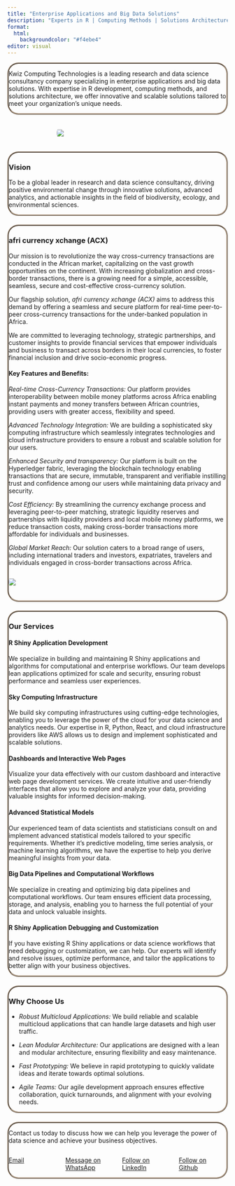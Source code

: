 ```yaml
---
title: "Enterprise Applications and Big Data Solutions"
description: "Experts in R | Computing Methods | Solutions Architecture"
format: 
  html:
    backgroundcolor: "#f4ebe4"
editor: visual
---
```


<!-- fontawesome icons  -->

```{=html}
<script src="https://kit.fontawesome.com/c807397498.js" crossorigin="anonymous"></script>
```
<!-- /fontawesome icons {/literal} -->

<!-- Sendinblue Conversations {literal} -->

```{=html}
<script>
    (function(d, w, c) {
        w.SibConversationsID = '643fda89e758061ca338bf4f';
        w[c] = w[c] || function() {
            (w[c].q = w[c].q || []).push(arguments);
        };
        var s = d.createElement('script');
        s.async = true;
        s.src = 'https://conversations-widget.sendinblue.com/sib-conversations.js';
        if (d.head) d.head.appendChild(s);
    })(document, window, 'SibConversations');
</script>
```
<!-- /Sendinblue Conversations {/literal} -->

::: rows
::: {.row style="border-style: ridge; border-width: medium; margin-bottom: 20px; border-radius: 25px; border-color: #ad9882;"}
Kwiz Computing Technologies is a leading research and data science consultancy company specializing in enterprise applications and big data solutions. With expertise in R development, computing methods, and solutions architecture, we offer innovative and scalable solutions tailored to meet your organization's unique needs.
:::

::: row
::: columns
::: {.column width="20%"}
:::

::: {.column width="60%; margin-bottom: 20px; border-radius: 25px;"}
<img src="images/Kwiz Main logo 2400x1800.jpg" class="homepage_logo"/></img>
:::

::: {.column width="20%"}
:::
:::
:::

::: {.row style="border-style: ridge; border-width: medium; margin-bottom: 20px; border-radius: 25px; border-color: #ad9882;"}
### Vision

To be a global leader in research and data science consultancy, driving positive environmental change through innovative solutions, advanced analytics, and actionable insights in the field of biodiversity, ecology, and environmental sciences.
:::

::: {.row style="border-style: ridge; border-width: medium; margin-bottom: 20px; border-radius: 25px; border-color: #ad9882;"}
### afri currency xchange (ACX)

Our mission is to revolutionize the way cross-currency transactions are conducted in the African market, capitalizing on the vast growth opportunities on the continent. With increasing globalization and cross-border transactions, there is a growing need for a simple, accessible, seamless, secure and cost-effective cross-currency solution.

Our flagship solution, *afri currency xchange (ACX)* aims to address this demand by offering a seamless and secure platform for real-time peer-to-peer cross-currency transactions for the under-banked population in Africa.

We are committed to leveraging technology, strategic partnerships, and customer insights to provide financial services that empower individuals and business to transact across borders in their local currencies, to foster financial inclusion and drive socio-economic progress.

#### Key Features and Benefits:

*Real-time Cross-Currency Transactions:* Our platform provides interoperability between mobile money platforms across Africa enabling instant payments and money transfers between African countries, providing users with greater access, flexibility and speed.

*Advanced Technology Integration:* We are building a sophisticated sky computing infrastructure which seamlessly integrates technologies and cloud infrastructure providers to ensure a robust and scalable solution for our users.

*Enhanced Security and transparency:* Our platform is built on the Hyperledger fabric, leveraging the blockchain technology enabling transactions that are secure, immutable, transparent and verifiable instilling trust and confidence among our users while maintaining data privacy and security.

*Cost Efficiency:* By streamlining the currency exchange process and leveraging peer-to-peer matching, strategic liquidity reserves and partnerships with liquidity providers and local mobile money platforms, we reduce transaction costs, making cross-border transactions more affordable for individuals and businesses.

*Global Market Reach:* Our solution caters to a broad range of users, including international traders and investors, expatriates, travelers and individuals engaged in cross-border transactions across Africa.

::: {.column width="100%; style=border-style: ridge; border-width: medium; margin-bottom: 20px; border-radius: 25px; border-color: #ad9882;"}
<img src="images/lean_canvas_ACX.svg" class="lean_canvas_ACX"/></img>
:::
:::

::: {.row style="border-style: ridge; border-width: medium; margin-bottom: 20px; border-radius: 25px; border-color: #ad9882;"}
### Our Services

#### R Shiny Application Development

We specialize in building and maintaining R Shiny applications and algorithms for computational and enterprise workflows. Our team develops lean applications optimized for scale and security, ensuring robust performance and seamless user experiences.

#### Sky Computing Infrastructure

We build sky computing infrastructures using cutting-edge technologies, enabling you to leverage the power of the cloud for your data science and analytics needs. Our expertise in R, Python, React, and cloud infrastructure providers like AWS allows us to design and implement sophisticated and scalable solutions.

#### Dashboards and Interactive Web Pages

Visualize your data effectively with our custom dashboard and interactive web page development services. We create intuitive and user-friendly interfaces that allow you to explore and analyze your data, providing valuable insights for informed decision-making.

#### Advanced Statistical Models

Our experienced team of data scientists and statisticians consult on and implement advanced statistical models tailored to your specific requirements. Whether it's predictive modeling, time series analysis, or machine learning algorithms, we have the expertise to help you derive meaningful insights from your data.

#### Big Data Pipelines and Computational Workflows

We specialize in creating and optimizing big data pipelines and computational workflows. Our team ensures efficient data processing, storage, and analysis, enabling you to harness the full potential of your data and unlock valuable insights.

#### R Shiny Application Debugging and Customization

If you have existing R Shiny applications or data science workflows that need debugging or customization, we can help. Our experts will identify and resolve issues, optimize performance, and tailor the applications to better align with your business objectives.
:::

::: {.row style="border-style: ridge; border-width: medium; margin-bottom: 20px; border-radius: 25px; border-color: #ad9882;"}
### Why Choose Us

-   *Robust Multicloud Applications:* We build reliable and scalable multicloud applications that can handle large datasets and high user traffic.

-   *Lean Modular Architecture:* Our applications are designed with a lean and modular architecture, ensuring flexibility and easy maintenance.

-   *Fast Prototyping:* We believe in rapid prototyping to quickly validate ideas and iterate towards optimal solutions.

-   *Agile Teams:* Our agile development approach ensures effective collaboration, quick turnarounds, and alignment with your evolving needs.
:::

::: {.row style="border-style: ridge; border-width: medium; margin-bottom: 20px; border-radius: 25px; border-color: #ad9882;"}
Contact us today to discuss how we can help you leverage the power of data science and achieve your business objectives.

::: columns
::: {.column width="25%"}
<a href="mailto:admin@kwizresearch.com"> <i class="fa-solid fa-envelope fa-beat fa-2xl" style="color: #141c64;"></i> Email </a>
:::

::: {.column width="25%"}
<a href="https://wa.me/+254748350734"> <i class="fa-brands fa-whatsapp fa-beat fa-2xl" style="color: #141c64;"></i> Message on WhatsApp </a>
:::

::: {.column width="25%"}
<a href="https://www.linkedin.com/company/kwizresearch/"> <i class="fa-brands fa-linkedin fa-beat fa-2xl" style="color: #141c64;"></i> Follow on LinkedIn </a>
:::

::: {.column width="25%"}
<a href="https://github.com/Kwiz-Computing-Technologies-Limited"> <i class="fa-brands fa-github fa-beat fa-2xl" style="color: #141c64;"></i> Follow on Github </a>
:::
:::
:::
:::
